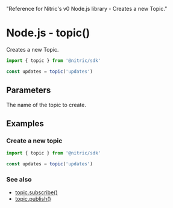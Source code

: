   "Reference for Nitric's v0 Node.js library - Creates a new Topic."

# Node.js - topic()

Creates a new Topic.

```javascript
import { topic } from '@nitric/sdk'

const updates = topic('updates')
```

## Parameters

<Properties>
  <Property name="name" required type="string">
    The name of the topic to create.
  </Property>
</Properties>

## Examples

### Create a new topic

```javascript
import { topic } from '@nitric/sdk'

const updates = topic('updates')
```

### See also

- [topic.subscribe()](./topic-subscribe)
- [topic.publish()](./topic-publish)
